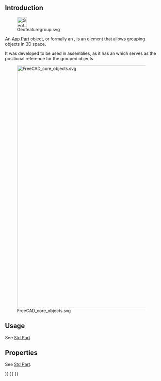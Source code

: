 <languages/>
{{TOCright}}

== Introduction ==

[[File:Geofeaturegroup.svg|32px]]

An [[App_Part|App Part]] object, or formally an {{incode|App::Part}}, is an element that allows grouping objects in 3D space.

It was developed to be used in assemblies, as it has an {{MenuCommand|Origin}} which serves as the positional reference for the grouped objects.

[[File:FreeCAD_core_objects.svg|800px]]

{{Caption|Simplified diagram of the relationships between the core objects in FreeCAD}}

==Usage==

See [[Std_Part#Usage|Std Part]].

== Properties ==

See [[Std_Part#Properties|Std Part]].


{{Std_Base_navi{{#translation:}}}}
{{Document_objects_navi{{#translation:}}}}
{{Userdocnavi{{#translation:}}}}
